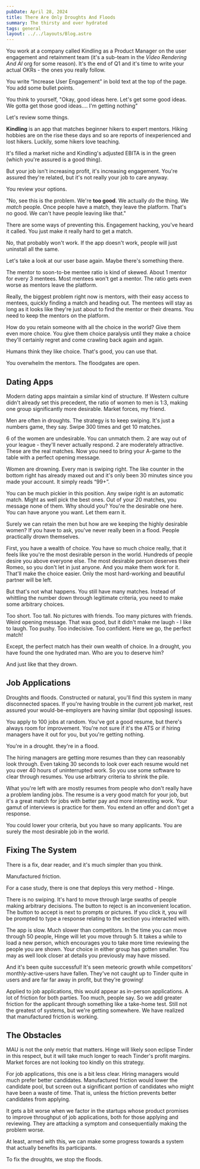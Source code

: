 ```yaml
---
pubDate: April 28, 2024
title: There Are Only Droughts And Floods
summary: The thirsty and over hydrated
tags: general
layout: ../../layouts/Blog.astro
---
```



You work at a company called Kindling as a Product Manager on the user engagement and retainment team (it's a sub-team in the *Video Rendering And AI* org for some reason). It's the end of Q1 and it's time to write your actual OKRs - the ones you really follow.

You write “Increase User Engagement” in bold text at the top of the page. You add some bullet points.

<Paper />

You think to yourself, "Okay, good ideas here. Let's get some good ideas. We gotta get those good ideas.... I'm getting nothing"

Let's review some things.

**Kindling** is an app that matches beginner hikers to expert mentors. Hiking hobbies are on the rise these days and so are reports of inexperienced and lost hikers. Luckily, some hikers love teaching.

It's filled a market niche and Kindling's adjusted EBITA is in the green (which you're assured is a good thing).

<Ebita />

But your job isn't increasing profit, it's increasing engagement. You're assured they're related, but it's not really your job to care anyway.

You review your options.

"No, see this is the problem. We're **too good**. We actually *do* the thing. We *match* people. Once people have a match, they leave the platform. That's no good. We can't have people leaving like that."

There are some ways of preventing this. Engagement hacking, you've heard it called. You just make it really hard to get a match.

No, that probably won't work. If the app doesn't work, people will just uninstall all the same.

Let's take a look at our user base again. Maybe there's something there.

<PieChart />

The mentor to soon-to-be mentee ratio is kind of skewed. About 1 mentor for every 3 mentees. Most mentees won't get a mentor. The ratio gets even worse as mentors leave the platform. 

Really, the biggest problem right now is mentors, with their easy access to mentees, quickly finding a match and heading out. The mentees will stay as long as it looks like they're just about to find the mentor or their dreams. You need to keep the mentors on the platform.

How do you retain someone with all the choice in the world? Give them even more choice. You give them choice paralysis until they make a choice they'll certainly regret and come crawling back again and again.

Humans think they like choice. That's good, you can use that. 

You overwhelm the mentors. The floodgates are open.

## Dating Apps

Modern dating apps maintain a similar kind of structure. If Western culture didn't already set this precedent, the ratio of women to men is 1:3, making one group significantly more desirable. Market forces, my friend.

Men are often in droughts. The strategy is to keep swiping. It's just a numbers game, they say. Swipe 300 times and get 10 matches.

6 of the women are undesirable. You can unmatch them. 2 are way out of your league - they'll never actually respond. 2 are moderately attractive. These are the real matches. Now you need to bring your A-game to the table with a perfect opening message.

Women are drowning. Every man is swiping right. The like counter in the bottom right has already maxed out and it's only been 30 minutes since you made your account. It simply reads “99+”.

<Likes />

You can be much pickier in this position. Any swipe right is an automatic match. Might as well pick the best ones. Out of your 20 matches, you message none of them. Why should you? You're the desirable one here. You can have anyone you want. Let them earn it. 

Surely we can retain the men but how are we keeping the highly desirable women? If you have to ask, you've never really been in a flood. People practically drown themselves.

First, you have a wealth of choice. You have so much choice really, that it feels like you're the most desirable person in the world. Hundreds of people desire you above everyone else. The most desirable person deserves their Romeo, so you don't let in just anyone. And you make them work for it. That'll make the choice easier. Only the most hard-working and beautiful partner will be left.

But that's not what happens. You still have many matches. Instead of whittling the number down through legitimate criteria, you need to make some arbitrary choices.

Too short. Too tall. No pictures with friends. Too many pictures with friends. Weird opening message. That was good, but it didn't make me laugh - I like to laugh. Too pushy. Too indecisive. Too confident. Here we go, the perfect match!

Except, the perfect match has their own wealth of choice. In a drought, you have found the one hydrated man. Who are you to deserve him? 

And just like that they drown.

## Job Applications

Droughts and floods. Constructed or natural, you'll find this system in many disconnected spaces. If you're having trouble in the current job market, rest assured your would-be-employers are having similar (but opposing) issues.

You apply to 100 jobs at random. You've got a good resume, but there's always room for improvement. You're not sure if it's the ATS or if hiring managers have it out for you, but you're getting nothing. 

<Email />

You're in a drought. they're in a flood. 

The hiring managers are getting more resumes than they can reasonably look through. Even taking 30 seconds to look over each resume would net you over 40 hours of uninterrupted work. So you use some software to clear through resumes. You use arbitrary criteria to shrink the pile. 

What you're left with are mostly resumes from people who don't really have a problem landing jobs. The resume is a very good match for your job, but it's a great match for jobs with better pay and more interesting work. Your gamut of interviews is practice for them. You extend an offer and don't get a response. 

You could lower your criteria, but you have so many applicants. You are surely the most desirable job in the world.

## Fixing The System

There is a fix, dear reader, and it's much simpler than you think.

Manufactured friction. 

For a case study, there is one that deploys this very method - Hinge.

There is no swiping. It's hard to move through large swaths of people making arbitrary decisions. The button to reject is an inconvenient location. The button to accept is next to prompts or pictures. If you click it, you will be prompted to type a response relating to the section you interacted with. 

The app is slow. Much slower than competitors. In the time you can move through 50 people, Hinge will let you move through 5. It takes a while to load a new person, which encourages you to take more time reviewing the people you are shown. Your choice in either group has gotten smaller. You may as well look closer at details you previously may have missed.

And it's been quite successful! It's seen meteoric growth while competitors' monthly-active-users have fallen. They've not caught up to Tinder quite in users and are far far away in profit, but they're growing!

Applied to job applications, this would appear as in-person applications. A lot of friction for both parties. Too much, people say. So we add greater friction for the applicant through something like a take-home test. Still not the greatest of systems, but we're getting somewhere. We have realized that manufactured friction is working.

## The Obstacles

MAU is not the only metric that matters. Hinge will likely soon eclipse Tinder in this respect, but it will take much longer to reach Tinder's profit margins. Market forces are not looking too kindly on this strategy.

For job applications, this one is a bit less clear. Hiring managers would much prefer better candidates. Manufactured friction would lower the candidate pool, but screen out a significant portion of candidates who might have been a waste of time. That is, unless the friction prevents better candidates from applying. 

It gets a bit worse when we factor in the startups whose product promises to improve throughput of job applications, both for those applying and reviewing. They are attacking a symptom and consequentially making the problem worse.

At least, armed with this, we can make some progress towards a system that actually benefits its participants.

To fix the droughts, we stop the floods.